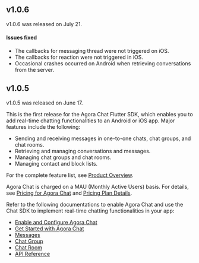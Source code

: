 <PlatformWrapper platform="flutter">

## v1.0.6

v1.0.6 was released on July 21.

#### Issues fixed

- The callbacks for messaging thread were not triggered on iOS.
- The callbacks for reaction were not triggered in iOS.
- Occasional crashes occurred on Android when retrieving conversations from the server.

## v1.0.5

v1.0.5 was released on June 17.

This is the first release for the Agora Chat Flutter SDK, which enables you to add real-time chatting functionalities to an Android or iOS app. Major features include the following:

- Sending and receiving messages in one-to-one chats, chat groups, and chat rooms.
- Retrieving and managing conversations and messages.
- Managing chat groups and chat rooms.
- Managing contact and block lists.

For the complete feature list, see [Product Overview](./agora_chat_overview?platform=Flutter).

Agora Chat is charged on a MAU (Monthly Active Users) basis. For details, see [Pricing for Agora Chat](./agora_chat_pricing?platform=Flutter) and [Pricing Plan Details](./agora_chat_plan?platform=Flutter).

Refer to the following documentations to enable Agora Chat and use the Chat SDK to implement real-time chatting functionalities in your app:

- [Enable and Configure Agora Chat](../get-started/enable?platform=Flutter)
- [Get Started with Agora Chat](./agora_chat_get_started_flutter?platform=Flutter)
- [Messages](./agora_chat_message_overview?platform=Flutter)
- [Chat Group](./agora_chat_group_overview?platform=Flutter)
- [Chat Room](./agora_chat_chatroom_overview?platform=Flutter)
- [API Reference](https://docs-preprod.agora.io/en/agora-chat/api-ref?platform=Flutter)

</PlatformWrapper>